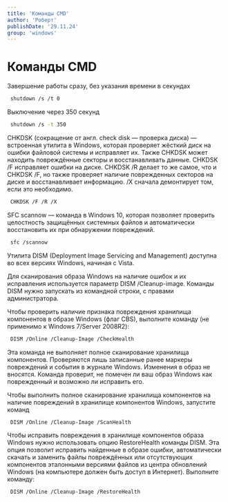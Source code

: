 ```yaml
---
title: 'Команды CMD'
author: 'Роберт'
publishDate: '29.11.24'
group: 'windows'
---
```


# Команды CMD

Завершение работы сразу, без указания времени в секундах

```bash
 shutdown /s /t 0
```

Выключение через 350 секунд

```bash
 shutdown /s -t 350
```

CHKDSK (сокращение от англ. check disk — проверка диска) — встроенная утилита в Windows, которая проверяет жёсткий диск на ошибки файловой системы и исправляет их. Также CHKDSK может находить повреждённые секторы и восстанавливать данные.
CHKDSK /F исправляет ошибки на диске. CHKDSK /R делает то же самое, что и CHKDSK /F, но также проверяет наличие поврежденных секторов на диске и восстанавливает информацию. /X сначала демонтирует том, если это необходимо.

```bash
 CHKDSK /F /R /X
```

SFC scannow — команда в Windows 10, которая позволяет проверить целостность защищённых системных файлов и автоматически восстановить их при обнаружении повреждений.

```bash
 sfc /scannow
```

Утилита DISM (Deployment Image Servicing and Management) доступна во всех версиях Windows, начиная с Vista.

Для сканирования образа Windows на наличие ошибок и их исправления используется параметр DISM /Cleanup-image. Команды DISM нужно запускать из командной строки, с правами администратора.

Чтобы проверить наличие признака повреждения хранилища компонентов в образе Windows (флаг CBS), выполните команду (не применимо к Windows 7/Server 2008R2):

```bash
 DISM /Online /Cleanup-Image /CheckHealth
```

Эта команда не выполняет полное сканирование хранилища компонентов. Проверяются лишь записанные ранее маркеры повреждений и события в журнале Windows. Изменения в образ не вносятся. Команда проверит, не помечен ли ваш образ Windows как поврежденный и возможно ли исправить его.

Чтобы выполнить полное сканирование хранилища компонентов на наличие повреждений в хранилище компонентов Windows, запустите команд

```bash
 DISM /Online /Cleanup-Image /ScanHealth
```

Чтобы исправить повреждения в хранилище компонентов образа Windows нужно использовать опцию RestoreHealth команды DISM. Эта опция позволит исправить найденные в образе ошибки, автоматически скачать и заменить файлы повреждённых или отсутствующих компонентов эталонными версиями файлов из центра обновлений Windows (на компьютере должен быть доступ в Интернет). Выполните команду:

```bash
 DISM /Online /Cleanup-Image /RestoreHealth
```
